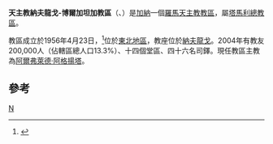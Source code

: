 {{Infobox Roman Catholic diocese
|Roman Catholic Diocese of = 天主教納夫龍戈-博爾加坦加教區
|Latin name of diocese = Dioecesis Navrongensis-Bolgatangana
|image =Ghana UpperEast.png
|caption = 教區範圍
|location = [[加納|加納]]
|territory = [[東北地區_(加納)|東北地區]]
|population = 259,804
|rite = 拉丁禮
|patron = 
|province = 塔馬利
|established = 1956年
|cathedral = 七苦聖母主教座堂
|co-cathedral =聖心副主教座堂
|leadership = 主教
|website =
|教宗 =
|metropolitan = 
|ordinary =阿爾弗萊德·阿格揚塔
|coadjutor bishop =
|auxiliary =
}}

'''天主教納夫龍戈-博爾加坦加教區'''（{{lang-la|Dioecesis Navrongensis-Bolgatangana}}、{{lang-en|Diocese of Navrongo-Bolgatanga}}）是[[加納|加納]]一個[[羅馬天主教|羅馬天主教]][[教區|教區]]，屬[[天主教塔馬利總教區|塔馬利總教區]]。

教區成立於1956年4月23日，<ref>{{cite journal
|journal=[[宗座公報|宗座公報]]
|publisher=梵蒂岡出版社
|date=1956年
|volume=48
|title=''Semper fuit''
|page=649
|url=http://www.vatican.va/archive/aas/documents/AAS%2048%20%5B1956%5D%20-%20ocr.pdf
|access-date=2011-10-26
|archive-date=2010-03-27
|archive-url=https://web.archive.org/web/20100327070537/http://www.vatican.va/archive/aas/documents/AAS%2048%20%5B1956%5D%20-%20ocr.pdf
|dead-url=no
}}</ref>位於[[東北地區_(加納)|東北地區]]，教座位於[[納夫龍戈|納夫龍戈]]。2004年有教友200,000人（佔轄區總人口13.3%）、十四個堂區、四十六名司鐸。現任教區主教為[[阿爾弗萊德·阿格揚塔|阿爾弗萊德·阿格揚塔]]。

==參考==
{{reflist}}

{{加納天主教教省}}
[[Category:加納天主教教區|N]]